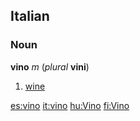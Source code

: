 ==Italian==
===Noun===
'''vino''' ''m'' (''plural'' '''vini''')

#[[wine]]

[[es:vino]]
[[it:vino]]
[[hu:Vino]]
[[fi:Vino]]